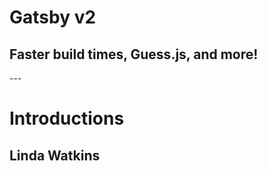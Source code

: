 

# Gatsby v2

## Faster build times, Guess.js, and more!

<Head>
  <title>Gatsby v2: Faster build times, Guess.js, and more!</title>
  <meta name='twitter:card' content='summary_large_image' />
  <meta name='twitter:site' content='@kylemathews' />
  <meta name='twitter:title' content='Gatsby v2: Faster build times, Guess.js, and more!' />
  <meta name='twitter:description' content='Join us on September 27th, 9am PT/12pm ET to hear from Kyle Mathews about Gatsby v2! Get an overview of everything new in the v2 release such as accessibility features, support for Guess.js (machine-learning driven user experiences), upgrades, and reduced build times. ' />
  <meta name='twitter:image' content={require('file-loader!public/gatsby.jpg')} />
</Head>
---

# Introductions

## Linda Watkins
